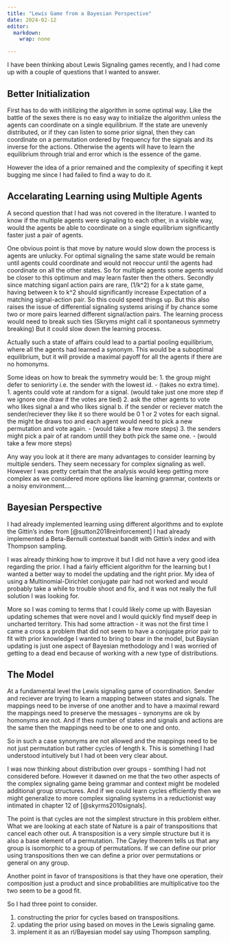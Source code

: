 ```yaml
---
title: "Lewis Game from a Bayesian Perspective"
date: 2024-02-12
editor: 
  markdown: 
    wrap: none

---
```


I have been thinking about Lewis Signaling games recently, and I had
come up with a couple of questions that I wanted to answer.

## Better Initialization

First has to do with initilizing the algorithm in some optimal way. Like
the battle of the sexes there is no easy way to initialize the algorithm
unless the agents can coordinate on a single equilibrium. If the state
are unevenly distributed, or if they can listen to some prior signal,
then they can coordinate on a permutation ordered by frequency for the
signals and its inverse for the actions. Otherwise the agents will have
to learn the equilibrium through trial and error which is the essence of
the game.

However the idea of a prior remained and the complexity of specifing it
kept bugging me since I had failed to find a way to do it.

## Accelarating Learning using Multiple Agents

A second question that I had was not covered in the literature. I wanted
to know if the multiple agents were signaling to each other, in a
visible way, would the agents be able to coordinate on a single
equilibrium significantly faster just a pair of agents.

One obvious point is that move by nature would slow down the process is
agents are unlucky. For optimal signaling the same state would be remain
until agents could coordinate and would not reoccur until the agents had
coordinate on all the other states. So for multiple agents some agents
would be closer to this optimum and may learn faster then the others.
Secondly since matching siganl action pairs are rare, (1/k\^2) for a k
state game, having between k to k\^2 should significantly increase
Expectation of a matching signal-action pair. So this could speed things
up. But this also raises the issue of differential signaling systems
arising if by chance some two or more pairs learned different
signal/action pairs. The learning process would need to break such ties
(Skryms might call it spontaneous symmetry breaking) But it could slow
down the learning process.

Actually such a state of affairs could lead to a partial pooling
equilibrium, where all the agents had learned a synonym. This would be a
suboptimal equilibrium, but it will provide a maximal payoff for all the
agents if there are no homonyms.

Some ideas on how to break the symmetry would be: 1. the group might
defer to seniorirty i.e. the sender with the lowest id. - (takes no
extra time). 1. agents could vote at random for a signal. (would take
just one more step if we ignore one draw if the votes are tied) 2. ask
the other agents to vote who likes signal a and who likes signal b. if
the sender or reciever match the sender/reciever they like it so there
would be 0 1 or 2 votes for each signal. the might be draws too and each
agent would need to pick a new permutation and vote again. - (would take
a few more steps) 3. the senders might pick a pair of at random untill
they both pick the same one. - (would take a few more steps)

Any way you look at it there are many advantages to consider learning by
multiple senders. They seem necessary for complex signaling as well.
However I was pretty certain that the analysis would keep getting more
complex as we considered more options like learning grammar, contexts or
a noisy environment....

## Bayesian Perspective

I had already implemented learning using different algorithms and to
explote the Gittin's index from [@sutton2018reinforcement] I had already
implemented a Beta-Bernulli contextual bandit with Gittin's index and
with Thompson sampling.

I was already thinking how to improve it but I did not have a very good
idea regarding the prior. I had a fairly efficient algorithm for the
learning but I wanted a better way to model the updating and the right
prior. My idea of using a Multinomial-Dirichlet conjugate pair had not
worked and would probably take a while to trouble shoot and fix, and it
was not really the full solution I was looking for.

More so I was coming to terms that I could likely come up with Bayesian
updating schemes that were novel and I would quickly find myself deep in
uncharted territory. This had some attraction - it was not the first
time I came a cross a problem that did not seem to have a conjugate
prior pair to fit with prior knowledge I wanted to bring to bear in the
model, but Baysian updating is just one aspect of Bayesian methodology
and I was worried of getting to a dead end because of working with a new
type of distributions.

## The Model

At a fundamental level the Lewis signaling game of coorrdination. Sender
and reciever are trying to learn a mapping between states and signals.
The mappings need to be inverse of one another and to have a maximal
reward the mappings need to preserve the messages - synonyms are ok by
homonyms are not. And if thes number of states and signals and actions
are the same then the mappings need to be one to one and onto.

So in such a case synonyms are not allowed and the mappings need to be
not just permutation but rather cycles of length k. This is something I
had understood intuitively but I had ot been very clear about.

I was now thinking about distribution over groups - somthing I had not
considered before. However it dawned on me that the two other aspects of
the complex signaling game being grammar and context might be modeled
additional group structures. And if we could learn cycles efficiently
then we might generalize to more complex signaling systems in a
reductionist way intimated in chapter 12 of [@skyrms2010signals].

The point is that cycles are not the simplest structure in this problem
either. What we are looking at each state of Nature is a pair of
transpositions that cancel each other out. A transposition is a very
simple structure but it is also a base element of a permutation. The
Cayley theorem tells us that any group is isomorphic to a group of
permutations. If we can define our prior using transpositions then we
can define a prior over permutations or general on any group.

Another point in favor of transpositions is that they have one
operation, their composition just a product and since probabilities are
multiplicative too the two seem to be a good fit.

So I had three point to consider.

1.  constructing the prior for cycles based on transpositions.
2.  updating the prior using based on moves in the Lewis signaling game.
3.  implement it as an rl/Bayesian model say using Thompson sampling.

